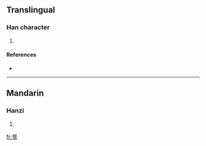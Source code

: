 ==Translingual==

===Han character===
{{Han char|rn=96|rad=玉|as=08|sn=13|four=|canj=一一一土戈 (MMMGI)}}

# {{defn|Han|sort=玉08}}

====References====
* {{Han ref|kx=0734.250|dkj=21064|dj=1146.260|hdz=21124.110|uh=7427|ud=29735}}

----

==Mandarin==

===Hanzi===
{{cmn-hanzi|pin=[[è]] ([[e4]])|wg=o<sup>4</sup>}}

# {{defn|Mandarin|sort=玉08}}

[[fr:琧]]